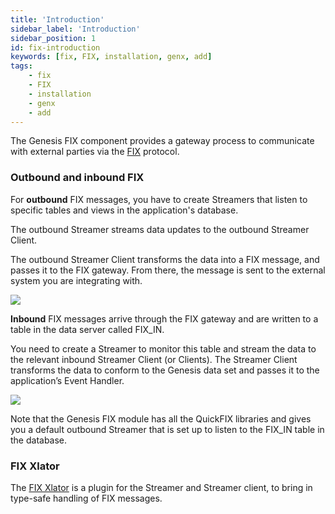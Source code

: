 ```yaml
---
title: 'Introduction'
sidebar_label: 'Introduction'
sidebar_position: 1
id: fix-introduction
keywords: [fix, FIX, installation, genx, add]
tags:
    - fix
    - FIX
    - installation
    - genx
    - add
---
```


The Genesis FIX component provides a gateway process to communicate with external parties via the [FIX](https://www.fixtrading.org/) protocol.

### Outbound and inbound FIX

For **outbound** FIX messages, you have to create Streamers that listen to specific tables and views in the application's database.

The outbound Streamer streams data updates to the outbound Streamer Client.

The outbound Streamer Client transforms the data into a FIX message, and passes it to the FIX gateway. From there, the message is sent to the external system you are integrating with.

![](/img/fixout.png)

**Inbound** FIX messages arrive through the FIX gateway and are written to a table in the data server called FIX_IN.

You need to create a Streamer to monitor this table and stream the data to the relevant inbound Streamer Client (or Clients). The Streamer Client transforms the data to conform to the Genesis data set and passes it to the application’s Event Handler.

![](/img/fixin.png)

Note that the Genesis FIX module has all the QuickFIX libraries and gives you a default outbound Streamer that is set up to listen to the FIX_IN table in the database.

### FIX Xlator
The [FIX Xlator](../fix-xlator) is a plugin for the Streamer and Streamer client, to bring in type-safe handling of FIX messages.
